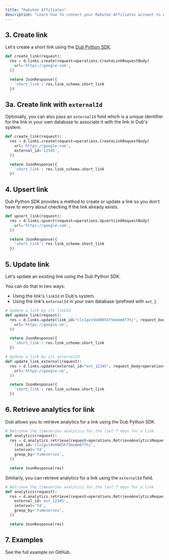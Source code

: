 ```yaml
---
title: "Rakuten Affiliates"
description: "Learn how to connect your Rakuten Affiliates account to AffEasy"
---
```



<Prerequisites />

## 3. Create link

Let's create a short link using the [Dub Python SDK](https://d.to/python).

```python views.py
def create_link(request):
  res = d.links.create(request=operations.CreateLinkRequestBody(
    url='https://google.com',
  ))

  return JsonResponse({
    'short_link': res.link_schema.short_link
  })
```

<Accordion title="Full list of available attributes for the Link model">
  <LinkArguments />
</Accordion>

## 3a. Create link with `externalId`

Optionally, you can also pass an `externalId` field which is a unique identifier for the link in your own database to associate it with the link in Dub's system.

```python views.py
def create_link(request):
  res = d.links.create(request=operations.CreateLinkRequestBody(
    url='https://google.com',
    external_id='12345',
  ))

  return JsonResponse({
    'short_link': res.link_schema.short_link
  })
```

## 4. Upsert link

Dub Python SDK provides a method to create or update a link so you don't have to worry about checking if the link already exists.

```python views.py
def upsert_link(request):
  res = d.links.upsert(request=operations.UpsertLinkRequestBody(
    url='https://google.com',
  ))

  return JsonResponse({
    'short_link': res.link_schema.short_link
  })
```

## 5. Update link

Let's update an existing link using the Dub Python SDK.

You can do that in two ways:

- Using the link's `linkId` in Dub's system.
- Using the link's `externalId` in your own database (prefixed with `ext_`).

```python views.py
# Update a link by its linkId
def update_link(request):
  res = d.links.update(link_id="clx1gvi9o0005hf5momm6f7hj", request_body=operations.UpdateLinkRequestBody(
    url='https://google.uk',
  ))

  return JsonResponse({
    'short_link': res.link_schema.short_link
  })

# Update a link by its externalId
def update_link_external(request):
  res = d.links.update(external_id="ext_12345", request_body=operations.UpdateLinkRequestBody(
    url='https://google.uk',
  ))

  return JsonResponse({
    'short_link': res.link_schema.short_link
  })
```

## 6. Retrieve analytics for link

Dub allows you to retrieve analytics for a link using the Dub Python SDK.

```python views.py
# Retrieve the timeseries analytics for the last 7 days for a link
def analytics(request):
  res = d.analytics.retrieve(request=operations.RetrieveAnalyticsRequest(
    link_id='clx1gvi9o0005hf5momm6f7hj',
    interval='7d',
    group_by='timeseries',
  ))

  return JsonResponse(res)
```

Simliarly, you can retrieve analytics for a link using the `externalId` field.

```python views.py
# Retrieve the timeseries analytics for the last 7 days for a link
def analytics(request):
  res = d.analytics.retrieve(request=operations.RetrieveAnalyticsRequest(
    external_id='ext_12345',
    interval='7d',
    group_by='timeseries',
  ))

  return JsonResponse(res)
```

## 7. Examples

<CardGroup cols={2}>
  <Card
    title="Python Example"
    icon="arrow-up-right-from-square"
    href="https://github.com/dubinc/examples/tree/main/python/django"
  >
    See the full example on GitHub.
  </Card>
</CardGroup>
